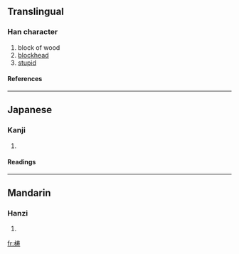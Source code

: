 {{see|檮}}

==Translingual==
===Han character===
{{Han char|rn=75|rad=木|as=07|sn=11|four=|canj=木手大戈 (DQKI)}}
# block of wood
# [[blockhead]]
# [[stupid]]
====References====
{{Han ref|kx=0531.131|hdz=21209.041|uh=68BC|ud=26812}}

----
==Japanese==
===Kanji===
{{ja-kanji|grade=|rs=木07}}
# {{defn|Japanese}} 
====Readings====
{{ja-readings|on=[[とう]] (tō)|kun=[[きりかぶ]] (kirikabu), [[おろか]] (oroka), [[つく]] (tsuku)}}

----
==Mandarin==
===Hanzi===
{{cmn-hanzi|tra=檮|pin=[[dǎo]] ([[dao3]]), [[táo]] ([[tao2]])|wg=tao<sup>3</sup>, t'ao<sup>2</sup>}}
# {{defn|Mandarin}}

[[fr:梼]]